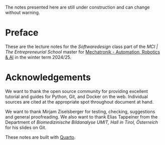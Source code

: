 :::{.callout-warning}
The notes presented here are still under construction and can change without warning.
:::

# Preface {.unnumbered}

These are the lecture notes for the _Softwaredesign_ class part of the _MCI | The Entrepreneurial School_ master for [Mechatronik - Automation, Robotics & AI](https://www.mci.edu/de/studium/master/mechatronik-automation-robotics-ai#im_studium) in the winter term 2024/25.

# Acknowledgements {.unnumbered}

We want to thank the open source community for providing excellent tutorial and guides for Python, Git, and Docker on the web.
Individual sources are cited at the appropriate spot throughout document at hand.

We want to thank Mirjam Ziselsberger for testing, checking, suggestions and general proofreading.
We also want to thank Elias Tappeiner from the Department of _Biomedizinische Bildanalyse
UMIT, Hall in Tirol, Österreich_ for his slides on Git.

These notes are built with [Quarto](https://quarto.org/).
